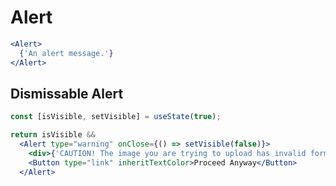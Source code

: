 
# Alert

<Documenter component={Alert}>

```jsx preview editor
<Alert>
  {'An alert message.'}
</Alert>
```

</Documenter>


## Dismissable Alert

```jsx preview
const [isVisible, setVisible] = useState(true);

return isVisible &&
  <Alert type="warning" onClose={() => setVisible(false)}>
    <div>{'CAUTION! The image you are trying to upload has invalid format. It might not render well.'}</div>
    <Button type="link" inheritTextColor>Proceed Anyway</Button>
  </Alert>
```

